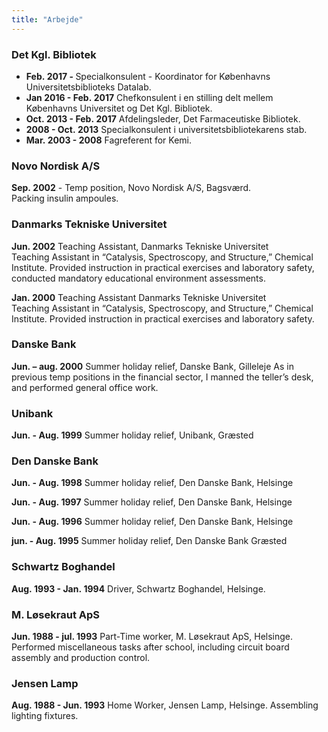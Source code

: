 ```yaml
---
title: "Arbejde"
---
```



### Det Kgl. Bibliotek
  - **Feb. 2017 - ** Specialkonsulent - Koordinator for Københavns Universitetsbiblioteks Datalab.  
  - **Jan 2016 - Feb. 2017** Chefkonsulent i en stilling delt mellem Københavns Universitet og Det Kgl. Bibliotek.  
  - **Oct. 2013 - Feb. 2017** Afdelingsleder, Det Farmaceutiske Bibliotek.  
  - **2008 - Oct. 2013** Specialkonsulent i universitetsbibliotekarens stab.
  - **Mar. 2003 - 2008** Fagreferent for Kemi.


### Novo Nordisk A/S

**Sep. 2002** - Temp position, Novo Nordisk A/S, Bagsværd.  
Packing insulin ampoules.

### Danmarks Tekniske Universitet
**Jun. 2002** Teaching Assistant, Danmarks Tekniske Universitet  
Teaching Assistant in "Catalysis, Spectroscopy, and Structure," Chemical Institute.
Provided instruction in practical exercises and laboratory safety, conducted mandatory educational environment assessments.

**Jan. 2000** Teaching Assistant Danmarks Tekniske Universitet  
Teaching Assistant in "Catalysis, Spectroscopy, and Structure," Chemical Institute.
Provided instruction in practical exercises and laboratory safety.

### Danske Bank
**Jun. -- aug. 2000** Summer holiday relief, Danske Bank, Gilleleje
As in previous temp positions in the financial sector, I manned the teller's
desk, and performed general office work.

### Unibank
**Jun. - Aug. 1999** Summer holiday relief, Unibank, Græsted

### Den Danske Bank
**Jun. - Aug. 1998** Summer holiday relief, Den Danske Bank, Helsinge

**Jun. - Aug. 1997** Summer holiday relief, Den Danske Bank, Helsinge

**Jun. - Aug. 1996** Summer holiday relief, Den Danske Bank, Helsinge

**jun. - Aug. 1995** Summer holiday relief, Den Danske Bank Græsted

### Schwartz Boghandel
**Aug. 1993 - Jan. 1994** Driver, Schwartz Boghandel, Helsinge.


### M. Løsekraut ApS
**Jun. 1988 - jul. 1993** Part-Time worker, M. Løsekraut ApS, Helsinge.  
Performed miscellaneous tasks after school, including circuit board assembly and production control.

### Jensen Lamp
**Aug. 1988 - Jun. 1993** Home Worker, Jensen Lamp, Helsinge.
Assembling lighting fixtures.
